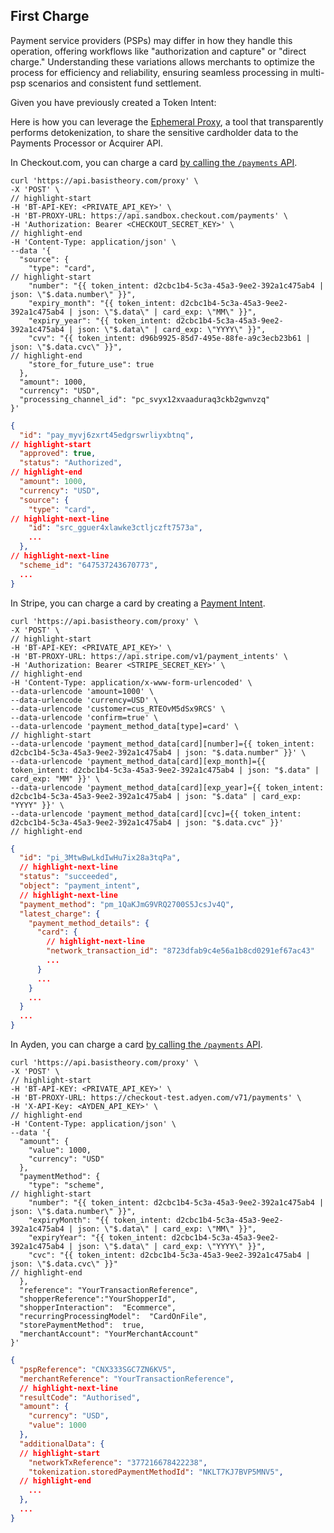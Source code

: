 
## First Charge

Payment service providers (PSPs) may differ in how they handle this operation, offering workflows like "authorization and capture" or "direct charge." Understanding these variations allows merchants to optimize the process for efficiency and reliability, ensuring seamless processing in multi-psp scenarios and consistent fund settlement.

Given you have previously created a Token Intent:

<TokenIntentSample />

Here is how you can leverage the [Ephemeral Proxy](/docs/api/proxies/invoke-ephemeral-proxies), a tool that transparently performs detokenization, to share the sensitive cardholder data to the Payments Processor or Acquirer API.

<Tabs className="bt-tabs" queryString="processor">
  <TabItem value="checkout.com" label="Checkout.com">

In Checkout.com, you can charge a card [by calling the `/payments` API](https://www.checkout.com/docs/payments/accept-payments/accept-a-payment-using-the-api#Request_a_payment_with_full_card_details).

```shell showLineNumbers title="Request a Payment"
curl 'https://api.basistheory.com/proxy' \
-X 'POST' \
// highlight-start
-H 'BT-API-KEY: <PRIVATE_API_KEY>' \
-H 'BT-PROXY-URL: https://api.sandbox.checkout.com/payments' \
-H 'Authorization: Bearer <CHECKOUT_SECRET_KEY>' \
// highlight-end
-H 'Content-Type: application/json' \
--data '{
  "source": {
    "type": "card",
// highlight-start
    "number": "{{ token_intent: d2cbc1b4-5c3a-45a3-9ee2-392a1c475ab4 | json: \"$.data.number\" }}",
    "expiry_month": "{{ token_intent: d2cbc1b4-5c3a-45a3-9ee2-392a1c475ab4 | json: \"$.data\" | card_exp: \"MM\" }}",
    "expiry_year": "{{ token_intent: d2cbc1b4-5c3a-45a3-9ee2-392a1c475ab4 | json: \"$.data\" | card_exp: \"YYYY\" }}",
    "cvv": "{{ token_intent: d96b9925-85d7-495e-88fe-a9c3ecb23b61 | json: \"$.data.cvc\" }}",
// highlight-end
    "store_for_future_use": true
  },
  "amount": 1000,
  "currency": "USD",
  "processing_channel_id": "pc_svyx12xvaaduraq3ckb2gwnvzq"
}'
```
```json showLineNumbers title="Payment Response"
{
  "id": "pay_myvj6zxrt45edgrswrliyxbtnq",
// highlight-start
  "approved": true,
  "status": "Authorized",
// highlight-end
  "amount": 1000,
  "currency": "USD",
  "source": {
    "type": "card",
// highlight-next-line
    "id": "src_gguer4xlawke3ctljczft7573a",
    ...
  },
// highlight-next-line
  "scheme_id": "647537243670773",
  ...
}
```

  </TabItem>
  <TabItem value="stripe" label="Stripe">

In Stripe, you can charge a card by creating a [Payment Intent](https://docs.stripe.com/payments/payment-intents).

```shell showLineNumbers title="Create a Payment Intent"
curl 'https://api.basistheory.com/proxy' \
-X 'POST' \
// highlight-start
-H 'BT-API-KEY: <PRIVATE_API_KEY>' \
-H 'BT-PROXY-URL: https://api.stripe.com/v1/payment_intents' \
-H 'Authorization: Bearer <STRIPE_SECRET_KEY>' \
// highlight-end
-H 'Content-Type: application/x-www-form-urlencoded' \
--data-urlencode 'amount=1000' \
--data-urlencode 'currency=USD' \
--data-urlencode 'customer=cus_RTEOvM5dSx9RCS' \
--data-urlencode 'confirm=true' \
--data-urlencode 'payment_method_data[type]=card' \
// highlight-start
--data-urlencode 'payment_method_data[card][number]={{ token_intent: d2cbc1b4-5c3a-45a3-9ee2-392a1c475ab4 | json: "$.data.number" }}' \
--data-urlencode 'payment_method_data[card][exp_month]={{ token_intent: d2cbc1b4-5c3a-45a3-9ee2-392a1c475ab4 | json: "$.data" |  card_exp: "MM" }}' \
--data-urlencode 'payment_method_data[card][exp_year]={{ token_intent: d2cbc1b4-5c3a-45a3-9ee2-392a1c475ab4 | json: "$.data" | card_exp: "YYYY" }}' \
--data-urlencode 'payment_method_data[card][cvc]={{ token_intent: d2cbc1b4-5c3a-45a3-9ee2-392a1c475ab4 | json: "$.data.cvc" }}'
// highlight-end
```

```json showLineNumbers title="Payment Intent Response"
{
  "id": "pi_3MtwBwLkdIwHu7ix28a3tqPa",
  // highlight-next-line
  "status": "succeeded",
  "object": "payment_intent",
  // highlight-next-line
  "payment_method": "pm_1QaKJmG9VRQ2700S5JcsJv4Q",
  "latest_charge": {
    "payment_method_details": {
      "card": {
        // highlight-next-line
        "network_transaction_id": "8723dfab9c4e56a1b8cd0291ef67ac43"
        ...
      }
      ...
    }
    ...
  }
  ...
}
```
  </TabItem>
  <TabItem value="adyen" label="Adyen">

In Ayden, you can charge a card [by calling the `/payments` API](https://docs.adyen.com/api-explorer/Checkout/latest/post/payments).

```shell showLineNumbers title="Verify a Card"
curl 'https://api.basistheory.com/proxy' \
-X 'POST' \
// highlight-start
-H 'BT-API-KEY: <PRIVATE_API_KEY>' \
-H 'BT-PROXY-URL: https://checkout-test.adyen.com/v71/payments' \
-H 'X-API-Key: <AYDEN_API_KEY>' \
// highlight-end
-H 'Content-Type: application/json' \
--data '{
  "amount": {
    "value": 1000,
    "currency": "USD"
  },
  "paymentMethod": {
    "type": "scheme",
// highlight-start
    "number": "{{ token_intent: d2cbc1b4-5c3a-45a3-9ee2-392a1c475ab4 | json: \"$.data.number\" }}",
    "expiryMonth": "{{ token_intent: d2cbc1b4-5c3a-45a3-9ee2-392a1c475ab4 | json: \"$.data\" | card_exp: \"MM\" }}",
    "expiryYear": "{{ token_intent: d2cbc1b4-5c3a-45a3-9ee2-392a1c475ab4 | json: \"$.data\" | card_exp: \"YYYY\" }}",
    "cvc": "{{ token_intent: d2cbc1b4-5c3a-45a3-9ee2-392a1c475ab4 | json: \"$.data.cvc\" }}"
// highlight-end
  },
  "reference": "YourTransactionReference",
  "shopperReference":"YourShopperId",
  "shopperInteraction":  "Ecommerce",
  "recurringProcessingModel":  "CardOnFile",
  "storePaymentMethod":  true,
  "merchantAccount": "YourMerchantAccount"
}'
```
```json showLineNumbers title="Payment Response"
{
  "pspReference": "CNX333SGC7ZN6KV5",
  "merchantReference": "YourTransactionReference",
  // highlight-next-line
  "resultCode": "Authorised",
  "amount": {
    "currency": "USD",
    "value": 1000
  },
  "additionalData": {
  // highlight-start
    "networkTxReference": "377216678422238",
    "tokenization.storedPaymentMethodId": "NKLT7KJ7BVP5MNV5",
  // highlight-end
    ...
  },
  ...
}
```
  </TabItem>
</Tabs>

<NotRestrictedAlert />
